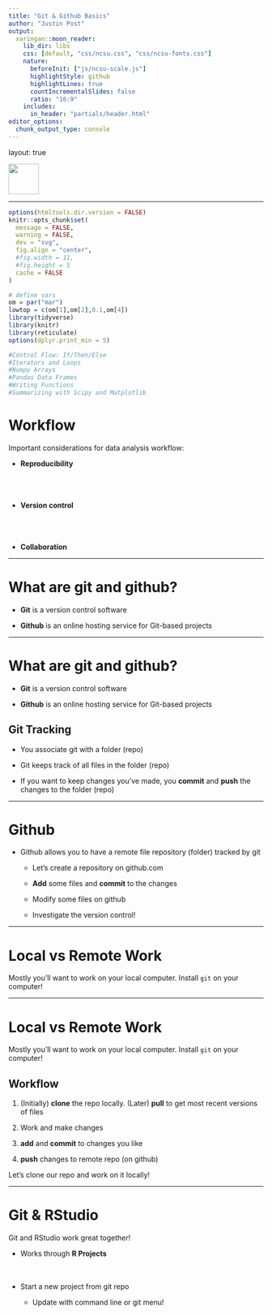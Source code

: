 ---
title: "Git & Github Basics"
author: "Justin Post"
output:
  xaringan::moon_reader:
    lib_dir: libs
    css: [default, "css/ncsu.css", "css/ncsu-fonts.css"]
    nature:
      beforeInit: ["js/ncsu-scale.js"]
      highlightStyle: github
      highlightLines: true
      countIncrementalSlides: false
      ratio: "16:9"
    includes:
      in_header: "partials/header.html"
editor_options: 
  chunk_output_type: console
---


layout: true

<div class="my-footer"><img src="img/logo.png" style="height: 60px;"/></div> 

---

```{r setup, include=FALSE,warning=FALSE,message=FALSE}
options(htmltools.dir.version = FALSE)
knitr::opts_chunk$set(
  message = FALSE,
  warning = FALSE,
  dev = "svg",
  fig.align = "center",
  #fig.width = 11,
  #fig.height = 5
  cache = FALSE
)

# define vars
om = par("mar")
lowtop = c(om[1],om[2],0.1,om[4])
library(tidyverse)
library(knitr)
library(reticulate)
options(dplyr.print_min = 5)

#Control Flow: If/Then/Else
#Iterators and Loops
#Numpy Arrays
#Pandas Data Frames
#Writing Functions
#Summarizing with Scipy and Matplotlib
```

# Workflow

Important considerations for data analysis workflow: 

- **Reproducibility**  
<br>
<br>
<br>
  
- **Version control**  
<br>
<br>
<br>
  
  
- **Collaboration**  
  

---

# What are git and github?

- **Git** is a version control software  
  
- **Github** is an online hosting service for Git-based projects


---

# What are git and github?

- **Git** is a version control software  
  
- **Github** is an online hosting service for Git-based projects

## Git Tracking

- You associate git with a folder (repo)

- Git keeps track of all files in the folder (repo)

- If you want to keep changes you've made, you **commit** and **push** the changes to the folder (repo)


---

# Github

- Github allows you to have a remote file repository (folder) tracked by git

    + Let's create a repository on github.com 

    + **Add** some files and **commit** to the changes
    
    + Modify some files on github
    
    + Investigate the version control!


---

# Local vs Remote Work

Mostly you'll want to work on your local computer.  Install `git` on your computer!


---

# Local vs Remote Work

Mostly you'll want to work on your local computer.  Install `git` on your computer!

## Workflow

1. (Initially) **clone** the repo locally.  (Later) **pull** to get most recent versions of files

2. Work and make changes

3. **add** and **commit** to changes you like

4. **push** changes to remote repo (on github)

Let's clone our repo and work on it locally!


---

# Git & RStudio

Git and RStudio work great together!

- Works through **R Projects**
<br>
<br>
<br>

- Start a new project from git repo

    + Update with command line or git menu!

